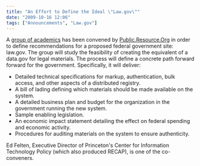 ```yaml
---
title: "An Effort to Define the Ideal \"Law.gov\""
date: "2009-10-16 12:06"
tags: ["Announcements", "Law.gov"]
---
```


A [group of academics](http://resource.org/law.gov/) has been convened
by [Public.Resource.Org](http://resource.org/) in order to define
recommendations for a proposed federal government site: law.gov. The
group will study the feasibility of creating the equivalent of a
data.gov for legal materials. The process will define a concrete path
forward forward for the government. Specifically, it will deliver:

-   Detailed technical specifications for markup, authentication, bulk
    access, and other aspects of a distributed registry.
-   A bill of lading defining which materials should be made available
    on the system.
-   A detailed business plan and budget for the organization in the
    government running the new system.
-   Sample enabling legislation.
-   An economic impact statement detailing the effect on federal
    spending and economic activity.
-   Procedures for auditing materials on the system to
    ensure authenticity.

Ed Felten, Executive Director of Princeton's Center for Information
Technology Policy (which also produced RECAP), is one of the
co-conveners.
